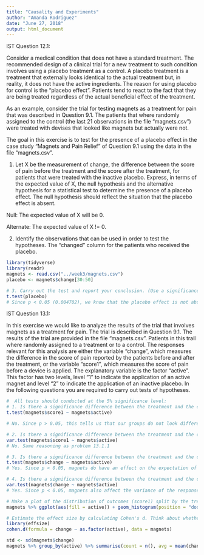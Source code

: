 ```yaml
---
title: "Causality and Experiments"
author: "Amanda Rodriguez"
date: "June 27, 2018"
output: html_document
---
```


IST Question 12.1:

  Consider a medical condition that does not have a standard treatment. The recommended design of a clinical trial for a new treatment to such condition involves using a placebo treatment as a control. A placebo treatment is a treatment that externally looks identical to the actual treatment but, in reality, it does not have the active ingredients. The reason for using placebo for control is the "placebo effect". Patients tend to react to the fact that they are being treated regardless of the actual beneficial effect of the treatment.

  As an example, consider the trial for testing magnets as a treatment for pain that was described in Question 9.1. The patients that where randomly assigned to the control (the last 21 observations in the file "magnets.csv") were treated with devises that looked like magnets but actually were not. 

  The goal in this exercise is to test for the presence of a placebo effect in the case study "Magnets and Pain Relief" of Question 9.1 using the data in the file "magnets.csv".

1. Let X be the measurement of change, the difference between the score of pain before the treatment and the score after the treatment, for patients that were treated with the inactive placebo. Express, in terms of the expected value of X, the null hypothesis and the alternative hypothesis for a statistical test to determine the presence of a placebo effect. The null hypothesis should reflect the situation that the placebo effect is absent.

  Null: The expected value of X will be 0.

  Alternate: The expected value of X != 0.

2. Identify the observations that can be used in order to test the hypotheses.
  The "changed" column for the patients who received the placebo. 
```r
library(tidyverse)
library(readr)
magnets <- read.csv("../week3/magnets.csv")
placebo <- magnets$change[30:50]

# 3. Carry out the test and report your conclusion. (Use a significance level of 5%.)
t.test(placebo)
# Since p < 0.05 (0.004702), we know that the placebo effect is not absent. Therefore, we reject the null hypothesis.
```

IST Question 13.1:

  In this exercise we would like to analyze the results of the trial that involves magnets as a treatment for pain. The trial is described in Question 9.1. The results of the trial are provided in the file "magnets.csv".
Patients in this trail where randomly assigned to a treatment or to a control. The responses relevant for this analysis are either the variable "change", which measures the difference in the score of pain reported by the patients before and after the treatment, or the variable "score1", which measures the score of pain before a device is applied. The explanatory variable is the factor "active". This factor has two levels, level "1" to indicate the application of an active magnet and level "2" to indicate the application of an inactive placebo. In the following questions you are required to carry out tests of hypotheses.

```r
#  All tests should conducted at the 5% significance level:
# 1. Is there a significance difference between the treatment and the control groups in the expectation of the reported score of pain before the application of the device?
t.test(magnets$score1 ~ magnets$active)

# No. Since p > 0.05, this tells us that our groups do not look different before application of the device. Makes sense due to random assignment into groups. 
```

```r
# 2. Is there a significance difference between the treatment and the control groups in the variance of the reported score of pain before the application of the device?
var.test(magnets$score1 ~ magnets$active)
# No. Same reasoning as problem 13.1.1
```

```r
# 3. Is there a significance difference between the treatment and the control groups in the expectation of the change in score that resulted from the application of the device?
t.test(magnets$change ~ magnets$active)
# Yes. Since p < 0.05, magnets do have an effect on the expectation of the response.
```

```r
# 4. Is there a significance difference between the treatment and the control groups in the variance of the change in score that resulted from the application of the device?
var.test(magnets$change ~ magnets$active)
# Yes. Since p < 0.05, magnets also affect the variance of the response.
```

```r
# Make a plot of the distribution of outcomes (score1) split by the treatment (active)
magnets %>% ggplot(aes(fill = active)) + geom_histogram(position = "dodge", alpha = 0.5, aes(change))
```

```r
# Estimate the effect size by calculating Cohen's d. Think about whether the effect seems practically meaningful.
library(effsize)
cohen.d(formula = change ~ as.factor(active), data = magnets)

std <- sd(magnets$change)
magnets %>% group_by(active) %>% summarise(count = n(), avg = mean(change)) %>% summarise(cohen_d = (first(avg)-last(avg))/std)

```

